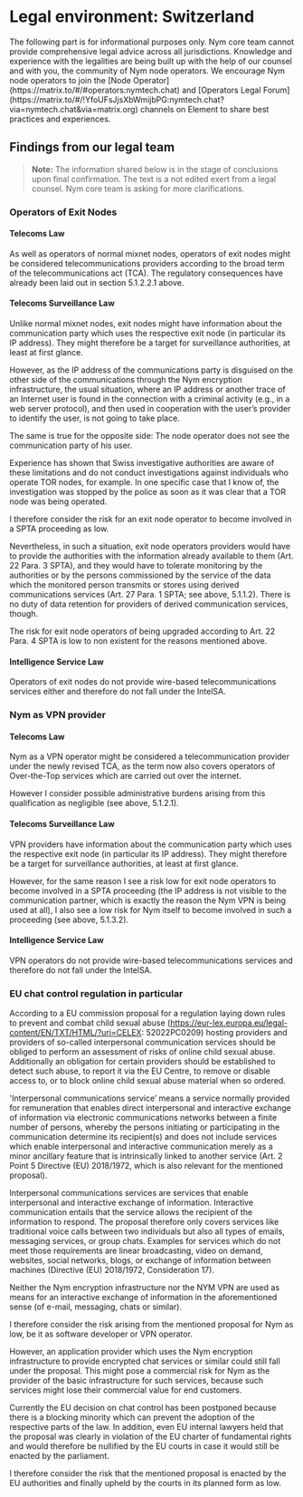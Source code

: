 
# Legal environment: Switzerland

<Callout color="danger" emoji="⚠️">
The following part is for informational purposes only. Nym core team cannot provide comprehensive legal advice across all jurisdictions. Knowledge and experience with the legalities are being built up with the help of our counsel and with you, the community of Nym node operators. We encourage Nym node operators to join the [Node Operator](https://matrix.to/#/#operators:nymtech.chat) and [Operators Legal Forum](https://matrix.to/#/!YfoUFsJjsXbWmijbPG:nymtech.chat?via=nymtech.chat&via=matrix.org) channels on Element to share best practices and experiences.
</Callout>

## Findings from our legal team

> **Note:** The information shared below is in the stage of conclusions upon final confirmation. The text is a not edited exert from a legal counsel. Nym core team is asking for more clarifications. 

### Operators of Exit Nodes

#### Telecoms Law

As well as operators of normal mixnet nodes, operators of exit nodes might be considered telecommunications providers according to the broad term of the telecommunications act (TCA).
The regulatory consequences have already been laid out in section 5.1.2.2.1 above.

#### Telecoms Surveillance Law

Unlike normal mixnet nodes, exit nodes might have information about the communication party which uses the respective exit node (in particular its IP address). They might therefore be a target for surveillance authorities, at least at first glance.

However, as the IP address of the communications party is disguised on the other side of the communications through the Nym encryption infrastructure, the usual situation, where an IP address or another trace of an Internet user is found in the connection with a criminal activity (e.g., in a web server protocol), and then used in cooperation with the user’s provider to identify the user, is not going to take place.
 
The same is true for the opposite side: The node operator does not see the communication party of his user.

Experience has shown that Swiss investigative authorities are aware of these limitations and do not conduct investigations against individuals who operate TOR nodes, for example. In one specific case that I know of, the investigation was stopped by the police as soon as it was clear that a TOR node was being operated.

I therefore consider the risk for an exit node operator to become involved in a SPTA proceeding as low.

Nevertheless, in such a situation, exit node operators providers would have to provide the authorities with the information already available to them (Art. 22 Para. 3 SPTA), and they would have to tolerate monitoring by the authorities or by the persons commissioned by the service of the data which the monitored person transmits or stores using derived communications services (Art. 27 Para. 1 SPTA; see above, 5.1.1.2). There is no duty of data retention for providers of derived communication services, though.

The risk for exit node operators of being upgraded according to Art. 22 Para. 4 SPTA is low to non existent for the reasons mentioned above.

#### Intelligence Service Law

Operators of exit nodes do not provide wire-based telecommunications services either and therefore do not fall under the IntelSA.

### Nym as VPN provider

#### Telecoms Law

Nym as a VPN operator might be considered a telecommunication provider under the newly revised TCA, as the term now also covers operators of Over-the-Top services which are carried out over the internet. 

However I consider possible administrative burdens arising from this qualification as negligible (see above, 5.1.2.1).

#### Telecoms Surveillance Law

VPN providers have information about the communication party which uses the respective exit node (in particular its IP address). They might therefore be a target for surveillance authorities, at least at first glance.

However, for the same reason I see a risk low for exit node operators to become involved in a SPTA proceeding (the IP address is not visible to the communication partner, which is exactly the reason the Nym VPN is being used at all), I also see a low risk for Nym itself to become involved in such a proceeding (see above, 5.1.3.2).

#### Intelligence Service Law

VPN operators do not provide wire-based telecommunications services and therefore do not fall under the IntelSA.

### EU chat control regulation in particular

According to a EU commission proposal for a regulation laying down rules to prevent and combat child sexual abuse (https://eur-lex.europa.eu/legal-content/EN/TXT/HTML/?uri=CELEX: 52022PC0209) hosting providers and providers of so-called interpersonal communication services should be obliged to perform an assessment of risks of online child sexual abuse. Additionally an obligation for certain providers should be established to detect such abuse, to report it via the EU Centre, to remove or disable access to, or to block online child sexual abuse material when so ordered.

'Interpersonal communications service’ means a service normally provided for remuneration that enables direct interpersonal and interactive exchange of information via electronic communications networks between a finite number of persons, whereby the persons initiating or participating in the communication determine its recipient(s) and does not include services which enable interpersonal and interactive communication merely as a minor ancillary feature that is intrinsically linked to another service (Art. 2 Point 5 Directive (EU) 2018/1972, which is also relevant for the mentioned proposal).

Interpersonal communications services are services that enable interpersonal and interactive exchange of information. Interactive communication entails that the service allows the recipient of the information to respond. The proposal therefore only covers services like traditional voice calls between two individuals but also all types of emails, messaging services, or group chats. Examples for services which do not meet those requirements are linear broadcasting, video on demand, websites, social networks, blogs, or exchange of information between machines (Directive (EU) 2018/1972, Consideration 17).

Neither the Nym encryption infrastructure nor the NYM VPN are used as means for an interactive exchange of information in the aforementioned sense (of e-mail, messaging, chats or similar).
 
I therefore consider the risk arising from the mentioned proposal for Nym as low, be it as software developer or VPN operator. 

However, an application provider which uses the Nym encryption infrastructure to provide encrypted chat services or similar could still fall under the proposal. This might pose a commercial risk for Nym as the provider of the basic infrastructure for such services, because such services might lose their commercial value for end customers.

Currently the EU decision on chat control has been postponed because there is a blocking minority which can prevent the adoption of the respective parts of the law. In addition, even EU internal lawyers held that the proposal was clearly in violation of the EU charter of fundamental rights and would therefore be nullified by the EU courts in case it would still be enacted by the parliament. 

I therefore consider the risk that the mentioned proposal is enacted by the EU authorities and finally upheld by the courts in its planned form as low.

